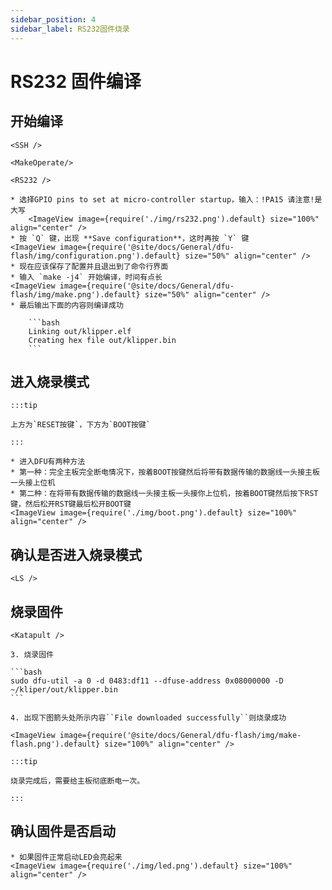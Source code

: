 ```yaml
---
sidebar_position: 4
sidebar_label: RS232固件烧录
---
```



# RS232 固件编译

## 开始编译

    <SSH />

    <MakeOperate/>

    <RS232 />

    * 选择GPIO pins to set at micro-controller startup，输入：!PA15 请注意!是大写
        <ImageView image={require('./img/rs232.png').default} size="100%" align="center" />
    * 按 `Q` 键，出现 **Save configuration**，这时再按 `Y` 键
    <ImageView image={require('@site/docs/General/dfu-flash/img/configuration.png').default} size="50%" align="center" />
    * 现在应该保存了配置并且退出到了命令行界面
    * 输入 `make -j4` 开始编译，时间有点长
    <ImageView image={require('@site/docs/General/dfu-flash/img/make.png').default} size="50%" align="center" />
    * 最后输出下面的内容则编译成功

        ```bash
        Linking out/klipper.elf
        Creating hex file out/klipper.bin
        ```


## 进入烧录模式

    :::tip

    上方为`RESET按键`，下方为`BOOT按键`

    :::

    * 进入DFU有两种方法
    * 第一种：完全主板完全断电情况下，按着BOOT按键然后将带有数据传输的数据线一头接主板一头接上位机
    * 第二种：在将带有数据传输的数据线一头接主板一头接你上位机，按着BOOT键然后按下RST键，然后松开RST键最后松开BOOT键
    <ImageView image={require('./img/boot.png').default} size="100%" align="center" />

## 确认是否进入烧录模式

    <LS />


## 烧录固件 
    
    <Katapult />
    
    3. 烧录固件
    
    ```bash
    sudo dfu-util -a 0 -d 0483:df11 --dfuse-address 0x08000000 -D ~/kliper/out/klipper.bin
    ```

    4. 出现下图箭头处所示内容``File downloaded successfully``则烧录成功

    <ImageView image={require('@site/docs/General/dfu-flash/img/make-flash.png').default} size="100%" align="center" />

    :::tip

    烧录完成后，需要给主板彻底断电一次。

    :::

## 确认固件是否启动

    * 如果固件正常启动LED会亮起来
    <ImageView image={require('./img/led.png').default} size="100%" align="center" />

